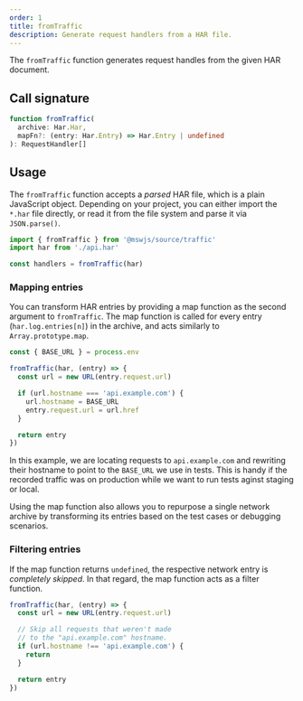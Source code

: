 ```yaml
---
order: 1
title: fromTraffic
description: Generate request handlers from a HAR file.
---
```


The `fromTraffic` function generates request handles from the given HAR document.

## Call signature

```ts
function fromTraffic(
  archive: Har.Har,
  mapFn?: (entry: Har.Entry) => Har.Entry | undefined
): RequestHandler[]
```

## Usage

The `fromTraffic` function accepts a _parsed_ HAR file, which is a plain JavaScript object. Depending on your project, you can either import the `*.har` file directly, or read it from the file system and parse it via `JSON.parse()`.

```js /fromTraffic/
import { fromTraffic } from '@mswjs/source/traffic'
import har from './api.har'

const handlers = fromTraffic(har)
```

### Mapping entries

You can transform HAR entries by providing a map function as the second argument to `fromTraffic`. The map function is called for every entry (`har.log.entries[n]`) in the archive, and acts similarly to `Array.prototype.map`.

```js
const { BASE_URL } = process.env

fromTraffic(har, (entry) => {
  const url = new URL(entry.request.url)

  if (url.hostname === 'api.example.com') {
    url.hostname = BASE_URL
    entry.request.url = url.href
  }

  return entry
})
```

In this example, we are locating requests to `api.example.com` and rewriting their hostname to point to the `BASE_URL` we use in tests. This is handy if the recorded traffic was on production while we want to run tests aginst staging or local.

Using the map function also allows you to repurpose a single network archive by transforming its entries based on the test cases or debugging scenarios.

### Filtering entries

If the map function returns `undefined`, the respective network entry is _completely skipped_. In that regard, the map function acts as a filter function.

```js {4-8}
fromTraffic(har, (entry) => {
  const url = new URL(entry.request.url)

  // Skip all requests that weren't made
  // to the "api.example.com" hostname.
  if (url.hostname !== 'api.example.com') {
    return
  }

  return entry
})
```

